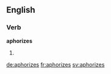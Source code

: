 ==English==

===Verb===
'''aphorizes'''

# {{third-person singular of|aphorize}}


[[de:aphorizes]]
[[fr:aphorizes]]
[[sv:aphorizes]]